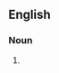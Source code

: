 {{also|Aperitifs|apéritifs}}

==English==

===Noun===
{{head|en|noun plural form}}

# {{plural of|aperitif|lang=en}}